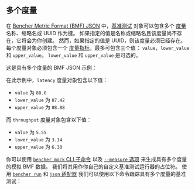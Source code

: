 
## 多个度量

在 [Bencher Metric Format (BMF) JSON][bmf]
中，[基准测试][benchmark] 对象可以包含多个 [度量][measure] 名称、缩略名或 UUID 作为键。
如果指定的值是名称或缩略名且该度量尚不存在，它将会为你创建。
然而，如果指定的值是 UUID，则该度量必须已经存在。
每个度量对象必须包含一个 [度量指标][metric]，最多可包含三个值：
`value`，`lower_value` 和 `upper_value`。
`lower_value` 和 `upper_value` 是可选的。

这是具有多个度量的 BMF JSON 示例：

<BmfMultiExample />

在此示例中，`latency` 度量对象包含以下值：

- `value` 为 `88.0`
- `lower_value` 为 `87.42`
- `upper_value` 为 `88.88`

而 `throughput` 度量对象包含以下值：

- `value` 为 `5.55`
- `lower_value` 为 `3.14`
- `upper_value` 为 `6.30`

你可以使用 [ `bencher mock` CLI 子命令][bencher mock]
以及 [ `--measure` 选项][measure option]
来生成具有多个度量的模拟 BMF 数据。
我们将其用作你自己的自定义基准测试运行器的占位符。
使用 <code><a href="/zh/docs/explanation/bencher-run/">bencher run</a></code>
和 [ `json` 适配器][json adapter]
我们可以使用以下命令跟踪具有多个度量的基准测试：

<RunCmdMultiExample />

[bmf]: /zh/docs/reference/bencher-metric-format/
[benchmark]: /zh/docs/explanation/benchmarking/#benchmark
[measure]: /zh/docs/explanation/benchmarking/#measure
[metric]: /zh/docs/explanation/benchmarking/#metric
[bencher mock]: /zh/docs/reference/bencher-metric-format/#bencher-mock
[measure option]: /zh/docs/reference/bencher-metric-format/#--measure-measure
[json adapter]: /zh/docs/explanation/adapters/#-json
